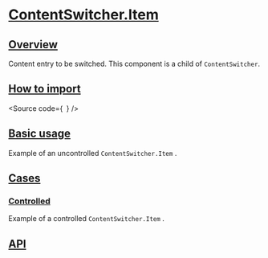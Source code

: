 

<Meta of={Stories} />

# [ContentSwitcher.Item](#contentswitcher-item)

## [Overview](#overview)

Content entry to be switched. This component is a child of `ContentSwitcher`.

## [How to import](#how-to-import)

<Source
  code={`
`}
/>

## [Basic usage](#basic-usage)

Example of an uncontrolled `ContentSwitcher.Item` .

<Canvas of={Stories.Base} />

## [Cases](#cases)

### [Controlled](#controlled)

Example of a controlled `ContentSwitcher.Item` .

<Canvas of={CaseStories.Controlled} />

## [API](#api)

<ArgTypes of={Stories} />
